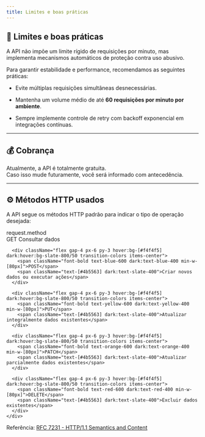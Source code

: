 ```yaml
---
title: Limites e boas práticas
---
```



## 🚦 Limites e boas práticas

A API não impõe um limite rígido de requisições por minuto, mas implementa mecanismos automáticos de proteção contra uso abusivo.

Para garantir estabilidade e performance, recomendamos as seguintes práticas:

- Evite múltiplas requisições simultâneas desnecessárias.

- Mantenha um volume médio de até **60 requisições por minuto por ambiente**.

- Sempre implemente controle de retry com backoff exponencial em integrações contínuas.

---

## 💰 Cobrança

Atualmente, a API é totalmente gratuita. <br />
Caso isso mude futuramente, você será informado com antecedência.

---

## ⚙️ Métodos HTTP usados

<p className="text-muted-foreground mb-6">
  A API segue os métodos HTTP padrão para indicar o tipo de operação desejada:
</p>

<Card className="bg-[#f9f9fb] dark:bg-[#1e1e1e] border border-[#d4d4d8] dark:border-[#3a3a3c] rounded-xl overflow-hidden">
  <CardHeader className="bg-[#e4e4e7] dark:bg-[#2c2c2e] border-b border-[#d4d4d8] dark:border-[#3a3a3c] py-3">
    <div className="flex items-center gap-2">
      <div className="flex gap-1.5">
        <div className="w-3 h-3 rounded-full bg-red-500" />
        <div className="w-3 h-3 rounded-full bg-yellow-500" />
        <div className="w-3 h-3 rounded-full bg-green-500" />
      </div>
      <span className="text-xs text-[#4b5563] dark:text-gray-400 font-mono ml-2">
        request.method
      </span>
    </div>
  </CardHeader>

  <CardContent className="p-0 font-mono text-sm text-[#111827] dark:text-slate-300">
    <div className="divide-y divide-[#d4d4d8] dark:divide-[#3a3a3c]">
      <div className="flex gap-4 px-6 py-3 hover:bg-[#f4f4f5] dark:hover:bg-slate-800/50 transition-colors items-center">
        <span className="font-bold text-green-600 dark:text-green-400 min-w-[80px]">GET</span>
        <span className="text-[#4b5563] dark:text-slate-400">Consultar dados</span>
      </div>

      <div className="flex gap-4 px-6 py-3 hover:bg-[#f4f4f5] dark:hover:bg-slate-800/50 transition-colors items-center">
        <span className="font-bold text-blue-600 dark:text-blue-400 min-w-[80px]">POST</span>
        <span className="text-[#4b5563] dark:text-slate-400">Criar novos dados ou executar ações</span>
      </div>

      <div className="flex gap-4 px-6 py-3 hover:bg-[#f4f4f5] dark:hover:bg-slate-800/50 transition-colors items-center">
        <span className="font-bold text-yellow-600 dark:text-yellow-400 min-w-[80px]">PUT</span>
        <span className="text-[#4b5563] dark:text-slate-400">Atualizar integralmente dados existentes</span>
      </div>

      <div className="flex gap-4 px-6 py-3 hover:bg-[#f4f4f5] dark:hover:bg-slate-800/50 transition-colors items-center">
        <span className="font-bold text-orange-600 dark:text-orange-400 min-w-[80px]">PATCH</span>
        <span className="text-[#4b5563] dark:text-slate-400">Atualizar parcialmente dados existentes</span>
      </div>

      <div className="flex gap-4 px-6 py-3 hover:bg-[#f4f4f5] dark:hover:bg-slate-800/50 transition-colors items-center">
        <span className="font-bold text-red-600 dark:text-red-400 min-w-[80px]">DELETE</span>
        <span className="text-[#4b5563] dark:text-slate-400">Excluir dados existentes</span>
      </div>
    </div>

</CardContent>

  <div className="px-6 py-3 bg-[#e4e4e7] dark:bg-[#2c2c2e] border-t border-[#d4d4d8] dark:border-[#3a3a3c]">
    <span className="text-xs text-[#4b5563] dark:text-gray-400">
      Referência: <a href="https://datatracker.ietf.org/doc/html/rfc7231" target="_blank" rel="noopener" className="underline text-blue-600 dark:text-blue-400">RFC 7231 - HTTP/1.1 Semantics and Content</a>
    </span>
  </div>
</Card>
